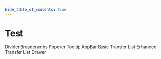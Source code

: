 ```yaml
---
hide_table_of_contents: true
---
```


# Test


<div className='template-bg-color' />

<Grid container spacing={6}>
  <Grid item xs={12} sm={6}>
    <PaperBasic />
  </Grid>
  <Grid item xs={12} sm={6}>
    <PaperVariant />
  </Grid>
  <Grid item xs={12}>
    <Typography variant='h3'>Divider</Typography>
  </Grid>
  <Grid item xs={12} sm={6}>
    <CardDivider />
  </Grid>
  <Grid item xs={12} sm={6}>
    <OutsideDivider />
  </Grid>
  <Grid item xs={12}>
    <Typography variant='h3'>Breadcrumbs</Typography>
  </Grid>
  <Grid item xs={12} md={6}>
    <CardBreadcrumb />
  </Grid>
  <Grid item xs={12} md={6}>
    <OutsideBreadcrumb />
  </Grid>
  <Grid item xs={12}>
    <Typography variant='h3'>Popover</Typography>
  </Grid>
  <Grid item xs={12} sm={6}>
    <CardPopover />
  </Grid>
  <Grid item xs={12} sm={6}>
    <OutsidePopover />
  </Grid>
  <Grid item xs={12}>
    <Typography variant='h3'>Tooltip</Typography>
  </Grid>
  <Grid item xs={12} sm={6}>
    <CardTooltip />
  </Grid>
  <Grid item xs={12} sm={6}>
    <OutsideTooltip />
  </Grid>
  <Grid item xs={12}>
    <Typography variant='h3'>AppBar</Typography>
  </Grid>
  <Grid item xs={12} md={6}>
    <CardAppBar />
  </Grid>
  <Grid item xs={12} md={6}>
    <OutsideAppBar />
  </Grid>
  <Grid item xs={12} xl={6}>
    <Typography variant='h3' className='mbe-6'>
      Basic Transfer List
    </Typography>
    <TransferListBasic />
  </Grid>
  <Grid item xs={12} xl={6}>
    <Typography variant='h3' className='mbe-6'>
      Enhanced Transfer List
    </Typography>
    <TransferListEnhanced />
  </Grid>
  <Grid item xs={12}>
    <Typography variant='h3'>Drawer</Typography>
  </Grid>
  <Grid item xs={12} sm={6}>
    <Drawer />
  </Grid>
</Grid>